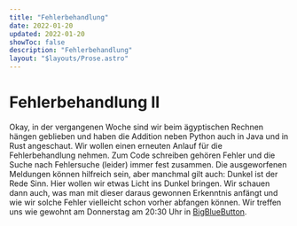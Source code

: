```yaml
---
title: "Fehlerbehandlung"
date: 2022-01-20
updated: 2022-01-20
showToc: false
description: "Fehlerbehandlung"
layout: "$layouts/Prose.astro"
---
```




# Fehlerbehandlung II

Okay, in der vergangenen Woche sind wir beim ägyptischen Rechnen hängen geblieben und haben die Addition neben Python
auch in Java und in Rust angeschaut. Wir wollen einen erneuten Anlauf für die Fehlerbehandlung nehmen. Zum Code
schreiben gehören Fehler und die Suche nach Fehlersuche (leider) immer fest zusammen. Die ausgeworfenen Meldungen können
hilfreich sein, aber manchmal gilt auch: Dunkel ist der Rede Sinn. Hier wollen wir etwas Licht ins Dunkel bringen. Wir
schauen dann auch, was man mit dieser daraus gewonnen Erkenntnis anfängt und wie wir solche Fehler vielleicht schon
vorher abfangen können. Wir treffen uns wie gewohnt am Donnerstag am 20:30 Uhr in
[BigBlueButton](https://bbb.cyber4edu.org/b/der-0rc-8x7-4re).
